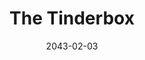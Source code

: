 ---
cover: "./image.png"
date: "2043-02-03"
title: "The Tinderbox"
defer: false
slug: "/tinderbox"
areas: 
  - .
---